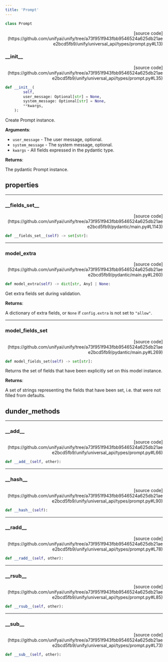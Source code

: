 ```yaml
---
title: 'Prompt'
---
```


```python
class Prompt
```

<p align="right">[source code](https://github.com/unifyai/unify/tree/a73f951f943fbb9546524a625db21aee2bcd5fb9/unify/universal_api/types/prompt.py#L13)</p>



### \_\_init\_\_

<p align="right">[source code](https://github.com/unifyai/unify/tree/a73f951f943fbb9546524a625db21aee2bcd5fb9/unify/universal_api/types/prompt.py#L35)</p>

```python
def __init__(
        self,
        user_message: Optional[str] = None,
        system_message: Optional[str] = None,
        **kwargs,
    ):
```

Create Prompt instance.

**Arguments**:

- `user_message` - The user message, optional.
- `system_message` - The system message, optional.
- `kwargs` - All fields expressed in the pydantic type.



**Returns**:

The pydantic Prompt instance.

## properties

---

### \_\_fields\_set\_\_

<p align="right">[source code](https://github.com/unifyai/unify/tree/a73f951f943fbb9546524a625db21aee2bcd5fb9/pydantic/main.py#L1143)</p>

```python
def __fields_set__(self) -> set[str]:
```



---

### model\_extra

<p align="right">[source code](https://github.com/unifyai/unify/tree/a73f951f943fbb9546524a625db21aee2bcd5fb9/pydantic/main.py#L260)</p>

```python
def model_extra(self) -> dict[str, Any] | None:
```

Get extra fields set during validation.

**Returns**:

A dictionary of extra fields, or `None` if `config.extra` is not set to `"allow"`.

---

### model\_fields\_set

<p align="right">[source code](https://github.com/unifyai/unify/tree/a73f951f943fbb9546524a625db21aee2bcd5fb9/pydantic/main.py#L269)</p>

```python
def model_fields_set(self) -> set[str]:
```

Returns the set of fields that have been explicitly set on this model instance.

**Returns**:

A set of strings representing the fields that have been set,
i.e. that were not filled from defaults.

## dunder_methods

---

### \_\_add\_\_

<p align="right">[source code](https://github.com/unifyai/unify/tree/a73f951f943fbb9546524a625db21aee2bcd5fb9/unify/universal_api/types/prompt.py#L66)</p>

```python
def __add__(self, other):
```



---

### \_\_hash\_\_

<p align="right">[source code](https://github.com/unifyai/unify/tree/a73f951f943fbb9546524a625db21aee2bcd5fb9/unify/universal_api/types/prompt.py#L90)</p>

```python
def __hash__(self):
```



---

### \_\_radd\_\_

<p align="right">[source code](https://github.com/unifyai/unify/tree/a73f951f943fbb9546524a625db21aee2bcd5fb9/unify/universal_api/types/prompt.py#L78)</p>

```python
def __radd__(self, other):
```



---

### \_\_rsub\_\_

<p align="right">[source code](https://github.com/unifyai/unify/tree/a73f951f943fbb9546524a625db21aee2bcd5fb9/unify/universal_api/types/prompt.py#L85)</p>

```python
def __rsub__(self, other):
```



---

### \_\_sub\_\_

<p align="right">[source code](https://github.com/unifyai/unify/tree/a73f951f943fbb9546524a625db21aee2bcd5fb9/unify/universal_api/types/prompt.py#L73)</p>

```python
def __sub__(self, other):
```

